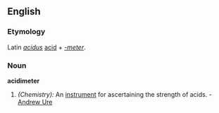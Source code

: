 == English ==
=== Etymology ===
Latin ''[[acidus]]'' [[acid]] + ''[[-meter]]''.

=== Noun ===
'''acidimeter'''

# ''(Chemistry):'' An [[instrument]] for ascertaining the strength of acids. - [[Andrew Ure]]